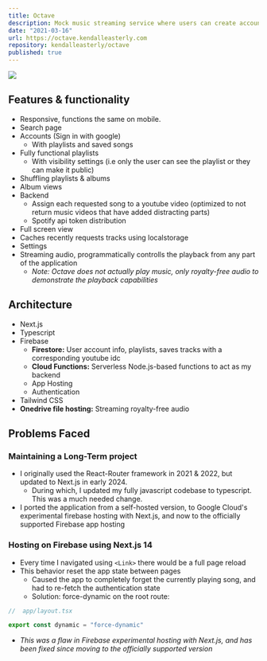 ```yaml
---
title: Octave
description: Mock music streaming service where users can create accounts, create & play playlists, save songs, view albums.
date: "2021-03-16"
url: https://octave.kendalleasterly.com
repository: kendalleasterly/octave
published: true
---
```


![](https://github.com/kendalleasterly/images/blob/main/octave%20desktop%20render%20best.png?raw=true)
## Features & functionality
- Responsive, functions the same on mobile.
- Search page
- Accounts (Sign in with google)
	- With playlists and saved songs
- Fully functional playlists
	- With visibility settings (i.e only the user can see the playlist or they can make it public)
- Shuffling playlists & albums
- Album views
- Backend
	- Assign each requested song to a youtube video (optimized to not return music videos that have added distracting parts)
	- Spotify api token distribution
- Full screen view
- Caches recently requests tracks using localstorage
- Settings 
- Streaming audio, programmatically controlls the playback from any part of the application
	- *Note: Octave does not actually play music, only royalty-free audio to demonstrate the playback capabilities*

## Architecture
- Next.js
- Typescript
- Firebase
	- **Firestore:** User account info, playlists, saves tracks with a corresponding youtube idc
	- **Cloud Functions:** Serverless Node.js-based functions to act as my backend
	- App Hosting
	- Authentication 
- Tailwind CSS
- **Onedrive file hosting:** Streaming royalty-free audio


## Problems Faced

### Maintaining a Long-Term project
- I originally used the React-Router framework in 2021 & 2022, but updated to Next.js in early 2024.
	- During which, I updated my fully javascript codebase to typescript. This was a much needed change.
- I ported the application from a self-hosted version, to Google Cloud's experimental firebase hosting with Next.js, and now to the officially supported Firebase app hosting


### Hosting on Firebase using Next.js 14
- Every time I navigated using `<Link>` there would be a full page reload
- This behavior reset the app state between pages
	- Caused the app to completely forget the currently playing song, and had to re-fetch the authentication state
	- Solution: force-dynamic on the root route:
```typescript
//	app/layout.tsx

export const dynamic = "force-dynamic"
```
- *This was a flaw in Firebase experimental hosting with Next.js, and has been fixed since moving to the officially supported version*